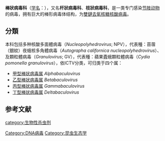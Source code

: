 {{Virusbox
| taxon = Baculoviridae
| subdivision =
*[[甲型棒狀病毒属|甲型棒狀病毒属]] ''Alphabaculovirus''
*[[乙型棒狀病毒属|乙型棒狀病毒属]] ''Betabaculovirus''
*[[丙型棒狀病毒属|丙型棒狀病毒属]] ''Gammabaculovirus''
*[[丁型棒狀病毒属|丁型棒狀病毒属]] ''Deltabaculovirus''
}}

'''棒狀病毒科'''（[[学名|学名]]：{{lang|la|''Baculoviridae''}}），又名'''杆狀病毒科'''、'''枝狀病毒科'''，是一类专门感染[[节肢动物|节肢动物]]的病毒，拥有巨大的棒形病毒体结构，为[[雙鏈去氧核糖核酸病毒|雙鏈去氧核糖核酸病毒]]。{{r|Harrison2018|ViralZone|ICTV}}

==分類==
本科包括多种核酸多面體病毒（''Nucleopolyhedrovirus''; NPV），代表種：苜蓿（銀紋）夜蛾核多角體病毒（''Autographa californica nucleopolyhedrovirus''）、及顆粒體病毒（''Granulovirus''; GV），代表種：蘋果蠹蛾顆粒體病毒（''Cydia pomonella granulovirus''），依ICTV分类，可归类于四个属{{r|Jehle2006}}：

*[[甲型棒狀病毒属|甲型棒狀病毒属]] ''Alphabaculovirus''
*[[乙型棒狀病毒属|乙型棒狀病毒属]] ''Betabaculovirus''
*[[丙型棒狀病毒属|丙型棒狀病毒属]] ''Gammabaculovirus''
*[[丁型棒狀病毒属|丁型棒狀病毒属]] ''Deltabaculovirus''

==参考文献==
{{reflist|refs=
<ref name="Harrison2018">{{cite journal |last1=Harrison |first1=RL |last2=Herniou |first2=EA |last3=Jehle |first3=JA |last4=Theilmann |first4=DA |last5=Burand |first5=JP |last6=Becnel |first6=JJ |last7=Krell |first7=PJ |last8=van Oers |first8=MM |last9=Mowery |first9=JD |last10=Bauchan |first10=GR |last11=Ictv Report |first11=Consortium |title=ICTV Virus Taxonomy Profile: Baculoviridae. |journal=The Journal of General Virology |date=September 2018 |volume=99 |issue=9 |pages=1185–1186 |doi=10.1099/jgv.0.001107 |pmid=29947603|doi-access=free }}</ref>
<ref name="ViralZone">{{cite web|title=Viral Zone|url=http://viralzone.expasy.org/all_by_species/13.html|publisher=ExPASy|access-date=15 June 2015}}</ref>
<ref name="ICTV">{{cite web |title=Virus Taxonomy: 2020 Release |url=https://talk.ictvonline.org/taxonomy/ |publisher=International Committee on Taxonomy of Viruses (ICTV) |date=March 2021 |access-date=12 May 2021}}</ref>
<ref name="Jehle2006">{{cite journal | last1 = Jehle | first1 = JA | last2 = Blissard | first2 = GW | last3 = Bonning | first3 = BC | last4 = Cory | first4 = JS | last5 = Herniou | first5 = EA | last6 = Rohrmann | first6 = GF | last7 = Theilmann | first7 = DA | last8 = Thiem | first8 = SM | last9 = Vlak | first9 = JM | year = 2006 | title = On the classification and nomenclature of baculoviruses: a proposal for revision | url = http://library.wur.nl/WebQuery/wurpubs/348770| journal = Arch Virol | volume = 151 | issue = 7| pages = 1257–1266 | doi = 10.1007/s00705-006-0763-6 | pmid = 16648963  | s2cid = 6293565 |display-authors=etal}}</ref>
}}

{{杀虫剂}}

{{virus-stub}}
[[category:生物性杀虫剂|category:生物性杀虫剂]]
[[Category:DNA病毒|Category:DNA病毒]]
[[Category:昆虫生态学|Category:昆虫生态学]]